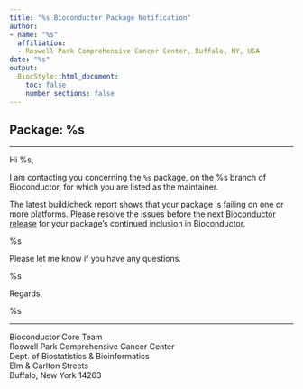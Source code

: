 ```yaml
---
title: "%s Bioconductor Package Notification"
author:
- name: "%s"
  affiliation:
  - Roswell Park Comprehensive Cancer Center, Buffalo, NY, USA
date: "%s"
output:
  BiocStyle::html_document:
    toc: false
    number_sections: false
---
```


## Package: %s

---


Hi %s,

I am contacting you concerning the `%s` package, on the %s
branch of Bioconductor, for which you are listed as the maintainer.

The latest build/check report shows that your package is failing on one or more
platforms.
Please resolve the issues before the next [Bioconductor release](https://www.bioconductor.org/developers/release-schedule/)
for your package's continued inclusion in Bioconductor.

%s

Please let me know if you have any questions.

%s

Regards,


%s


---

<footer>
<p>Bioconductor Core Team
<br>Roswell Park Comprehensive Cancer Center
<br>Dept. of Biostatistics & Bioinformatics
<br>Elm & Carlton Streets
<br>Buffalo, New York 14263
</p>
</footer>
